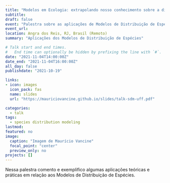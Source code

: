 ```yaml
---
title: "Modelos em Ecologia: extrapolando nosso conhecimento sobre a distribuição das espécies"
subtitle: 
draft: false
event: "Palestra sobre as aplicações de Modelos de Distribuição de Espécies à convite do Prof. Jackson Martins Rodrigues (UFF)"
event_url: 
location: Angra dos Reis, RJ, Brasil (Remoto)
summary: "Aplicações dos Modelos de Distribuição de Espécies"

# Talk start and end times.
#   End time can optionally be hidden by prefixing the line with `#`.
date: "2021-11-04T14:00:00Z"
date_end: "2021-11-04T16:00:00Z"
all_day: false
publishdate: "2021-10-19"

links:
- icon: images
  icon_pack: fas
  name: slides
  url: "https://mauriciovancine.github.io/slides/talk-sdm-uff.pdf"

categories:
  - talk
tags:
  - species distribution modeling
lastmod: 
featured: no
image:
  caption: "Imagem de Maurício Vancine"
  focal_point: "center"
  preview_only: no
projects: []
---
```


Nessa palestra comento e exemplifico algumas aplicações teóricas e práticas em relação aos Modelos de Distribuição de Espécies.
